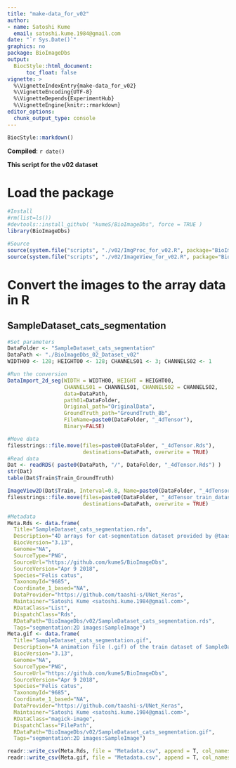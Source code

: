 ```yaml
---
title: "make-data_for_v02"
author: 
- name: Satoshi Kume
  email: satoshi.kume.1984@gmail.com
date: "`r Sys.Date()`"
graphics: no
package: BioImageDbs
output:
  BiocStyle::html_document:
      toc_float: false
vignette: >
  %\VignetteIndexEntry{make-data_for_v02}
  %\VignetteEncoding{UTF-8}
  %\VignetteDepends{ExperimentHub}
  %\VignetteEngine{knitr::rmarkdown}
editor_options: 
  chunk_output_type: console
---
```



```r
BiocStyle::markdown()
```

**Compiled**: `r date()`

**This script for the v02 dataset**

# Load the package

```r
#Install
#rm(list=ls())
#devtools::install_github( "kumeS/BioImageDbs", force = TRUE )
library(BioImageDbs)

#Source
source(system.file("scripts", "./v02/ImgProc_for_v02.R", package="BioImageDbs"))
source(system.file("scripts", "./v02/ImageView_for_v02.R", package="BioImageDbs"))
```

# Convert the images to the array data in R

## SampleDataset_cats_segmentation

```r
#Set parameters
DataFolder <- "SampleDataset_cats_segmentation"
DataPath <- "./BioImageDbs_02_Dataset_v02"
WIDTH00 <- 128; HEIGHT00 <- 128; CHANNELS01 <- 3; CHANNELS02 <- 1

#Run the conversion
DataImport_2d_seg(WIDTH = WIDTH00, HEIGHT = HEIGHT00,
                  CHANNELS01 = CHANNELS01, CHANNELS02 = CHANNELS02,
                  data=DataPath,
                  path01=DataFolder,
                  Original_path="OriginalData",
                  GroundTruth_path="GroundTruth_8b",
                  FileName=paste0(DataFolder, "_4dTensor"),
                  Binary=FALSE)

#Move data
filesstrings::file.move(files=paste0(DataFolder, "_4dTensor.Rds"),
                        destinations=DataPath, overwrite = TRUE)
#Read data
Dat <- readRDS( paste0(DataPath, "/", DataFolder, "_4dTensor.Rds") )
str(Dat)
table(Dat$Train$Train_GroundTruth)

ImageView2D(Dat$Train, Interval=0.8, Name=paste0(DataFolder, "_4dTensor_train_dataset"))
filesstrings::file.move(files=paste0(DataFolder, "_4dTensor_train_dataset.gif"),
                        destinations=DataPath, overwrite = TRUE)

#Metadata
Meta.Rds <- data.frame(
  Title="SampleDataset_cats_segmentation.rds",
  Description="4D arrays for cat-segmentation dataset provided by @taashi. Training dataset is 60 image pairs and test dataset is 20 image pairs. Image size is 128x128 px. Original images are RGB color.",	
  BiocVersion="3.13",
  Genome="NA",
  SourceType="PNG",
  SourceUrl="https://github.com/kumeS/BioImageDbs",
  SourceVersion="Apr 9 2018",
  Species="Felis catus",
  TaxonomyId="9685",
  Coordinate_1_based="NA",
  DataProvider="https://github.com/taashi-s/UNet_Keras",
  Maintainer="Satoshi Kume <satoshi.kume.1984@gmail.com>",
  RDataClass="List",
  DispatchClass="Rds",
  RDataPath="BioImageDbs/v02/SampleDataset_cats_segmentation.rds",
  Tags="segmentation:2D images:SampleImage")
Meta.gif <- data.frame(
  Title="SampleDataset_cats_segmentation.gif",
  Description="A animation file (.gif) of the train dataset of SampleDataset_cats_segmentation.rds",	
  BiocVersion="3.13",
  Genome="NA",
  SourceType="PNG",
  SourceUrl="https://github.com/kumeS/BioImageDbs",
  SourceVersion="Apr 9 2018",
  Species="Felis catus",
  TaxonomyId="9685",
  Coordinate_1_based="NA",
  DataProvider="https://github.com/taashi-s/UNet_Keras",
  Maintainer="Satoshi Kume <satoshi.kume.1984@gmail.com>",
  RDataClass="magick-image",
  DispatchClass="FilePath",
  RDataPath="BioImageDbs/v02/SampleDataset_cats_segmentation.gif",
  Tags="segmentation:2D images:SampleImage")

readr::write_csv(Meta.Rds, file = "Metadata.csv", append = T, col_names = F)
readr::write_csv(Meta.gif, file = "Metadata.csv", append = T, col_names = F)


```

